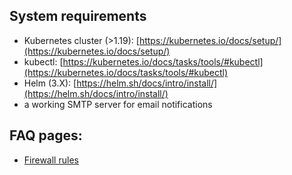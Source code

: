 ## System requirements

- Kubernetes cluster (>1.19): [https://kubernetes.io/docs/setup/](https://kubernetes.io/docs/setup/)
- kubectl: [https://kubernetes.io/docs/tasks/tools/#kubectl](https://kubernetes.io/docs/tasks/tools/#kubectl)
- Helm (3.X): [https://helm.sh/docs/intro/install/](https://helm.sh/docs/intro/install/)
- a working SMTP server for email notifications

## FAQ pages:

- [Firewall rules](/docs/hosting/configure/firewall-rules)
